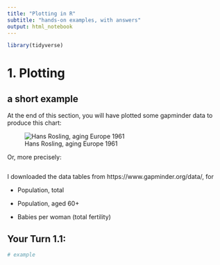 ```yaml
---
title: "Plotting in R"
subtitle: "hands-on examples, with answers"
output: html_notebook
---
```


<!-- This file by Martin Monkman is licensed under a Creative Commons Attribution 4.0 International License. -->

```r
library(tidyverse)

```

# 1. Plotting


## a short example


At the end of this section, you will have plotted some gapminder data to produce this chart:

![Hans Rosling, aging Europe 1961](../img/Hans_Rosling_aging_europe.JPG)

Or, more precisely:

```r

```

I downloaded the data tables from https://www.gapminder.org/data/, for 

* Population, total

* Population, aged 60+

* Babies per woman (total fertility)


## Your Turn 1.1: 


```r
# example


```



